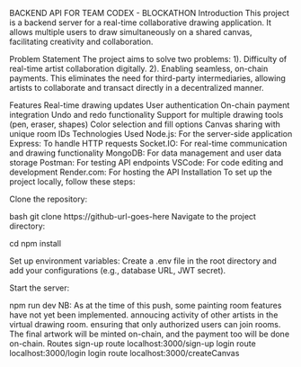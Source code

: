 BACKEND API FOR TEAM CODEX - BLOCKATHON
Introduction
This project is a backend server for a real-time collaborative drawing application. It allows multiple users to draw simultaneously on a shared canvas, facilitating creativity and collaboration.

Problem Statement
The project aims to solve two problems: 1). Difficulty of real-time artist collaboration digitally. 2). Enabling seamless, on-chain payments. This eliminates the need for third-party intermediaries, allowing artists to collaborate and transact directly in a decentralized manner.

Features
Real-time drawing updates
User authentication
On-chain payment integration
Undo and redo functionality
Support for multiple drawing tools (pen, eraser, shapes)
Color selection and fill options
Canvas sharing with unique room IDs
Technologies Used
Node.js: For the server-side application
Express: To handle HTTP requests
Socket.IO: For real-time communication and drawing functionality
MongoDB: For data management and user data storage
Postman: For testing API endpoints
VSCode: For code editing and development
Render.com: For hosting the API
Installation
To set up the project locally, follow these steps:

Clone the repository:


bash
git clone https://github-url-goes-here
Navigate to the project directory:

cd 
npm install

Set up environment variables: Create a .env file in the root directory and add your configurations (e.g., database URL, JWT secret).

Start the server:


npm run dev
NB: As at the time of this push, some painting room features have not yet been implemented.
annoucing activity of other artists in the virtual drawing room.
ensuring that only authorized users can join rooms.
The final artwork will be minted on-chain, and the payment too will be done on-chain.
Routes
sign-up route
localhost:3000/sign-up
login route
localhost:3000/login
login route
localhost:3000/createCanvas
